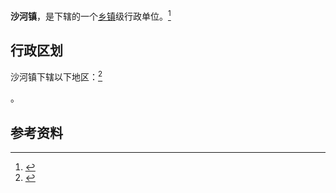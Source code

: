 {{中国乡级行政区|21/14/21/115/000}}

'''沙河镇'''，是{{PRC admin/fullname|21/14/21/115/000|3}}下辖的一个[[乡镇|乡镇]]级行政单位。<ref>{{PRC admin/ref sgc|{{PRC admin/parent|21/14/21/115/000}}}}</ref>

== 行政区划 ==

沙河镇下辖以下地区：<ref>{{PRC admin/ref sgc|21/14/21/115/000}}</ref>

{{PRC admin/children|21/14/21/115/000}}。

== 参考资料 ==

{{reflist}}

{{行政区划小作品}}
{{PRC admin/navcat|21/14/21/115/000}}